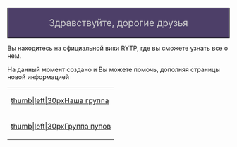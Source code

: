<mainpage-leftcolumn-start/>
<div style="border:1px solid #000000; background:#4d3f68; text-align:center; 
font-size:150%; color:#cccccc">Здравствуйте, дорогие друзья'''<br />'''</div>

Вы находитесь на официальной вики RYTP, где вы сможете узнать все о нем.

На данный момент создано [[Служебная:Allpages|{{NUMBEROFARTICLES}}]] {{plural:{{NUMBEROFARTICLES}}|статья|статьи|статей}} и Вы можете помочь, дополняя страницы новой информацией
<mainpage-endcolumn/>
<mainpage-rightcolumn-start/>
{| style="width:70%; padding:1em 1em; margin:0 0 10px 0; border:1px solid #4b4b4b; moz-border-radius: 20px; webkit-border-radius: 20px; border-radius: 5px; color:#4b4b4b; font-size:100%; font-weight:bold; text-align:left;"
|[[Файл:Vk_icon-icons.com_66681.png|thumb|left|30px]][https://vk.com/ruspoopwiki Наша группа]
|-
|[[Файл:Vk_icon-icons.com_66681.png|thumb|left|30px]][https://vk.com/russianpoop Группа пупов]
|}
<mainpage-endcolumn/>